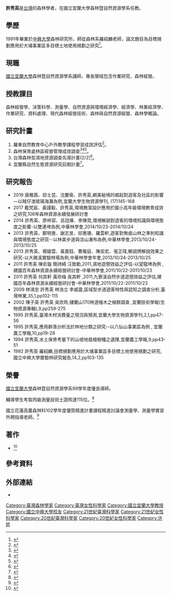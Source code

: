 {{Infobox_Scientist      
| name =  許秀英
| image = 
| image_width =
| caption = 
| birth_date = 
| birth_place = {{TWN}}
| death_date =           
| death_place = 
| residence = 
| nationality = {{ROC}}
| field = [[森林學|森林學]]
| known_for = [[森林經營學|森林經營學]]
| work_institution = 
| alma_mater = [[國立中興大學|國立中興大學]]<br>國立中興大學
| doctoral_advisor = 
| doctoral_students =    
| prizes = 
| footnotes =    
| URL = 
}}
'''許秀英'''是[[台灣|台灣]]的森林學者，在國立宜蘭大學森林暨自然資源學系任教。

==學歷==
1991年畢業於[[國立中興大學|中興大學]]森林研究所，師從森林系羅紹麟老師，論文題目為目標規劃應用於大埔事業區多目標土地使用規劃之研究<ref>{{Cite web|title=目標規劃應用於大埔事業區多目標土地使用規劃之研究__臺灣博碩士論文知識加值系統|url=https://ndltd.ncl.edu.tw/cgi-bin/gs32/gsweb.cgi?o=dnclcdr&s=id=%22080NCHU4360001%22.&searchmode=basic|accessdate=2021-04-10|work=ndltd.ncl.edu.tw|archivedate=2021-04-10|archiveurl=https://web.archive.org/web/20210410075928/https://ndltd.ncl.edu.tw/cgi-bin/gs32/gsweb.cgi?o=dnclcdr&s=id=%22080NCHU4360001%22.&searchmode=basic|deadurl=no}}</ref>。

==現職==
[[國立宜蘭大學|國立宜蘭大學]]森林暨自然資源學系講師{{r|宜大森資官網_許秀英}}，專長領域包含作業研究、森林經營。

==授教課目==
森林經營學、決策科學、測量學、自然資源與環境經濟學、經濟學、林業經濟學、作業研究、資料處理、現代森林經營技術、森林與自然資源經營、森林學概論{{r|宜大森資官網_許秀英}}。

==研究計畫==
# 羅東自然教育中心戶外教學課程學習成效評估<ref>{{Cite web|title=專案計畫管理 - 國立宜蘭大學 森林暨自然資源學系|url=http://120.101.0.65/~niunr/people/project.php?Sn=236|accessdate=2021-04-10|work=120.101.0.65}}</ref>。
# 森林保育處林區經營管理成效調查<ref>{{Cite web|title=專案計畫管理 - 國立宜蘭大學 森林暨自然資源學系|url=http://120.101.0.65/~niunr/people/project.php?Sn=297|accessdate=2021-04-10|work=120.101.0.65}}</ref><ref>{{Cite web |url=https://www.fcea.gov.tw/uploads/filedownload/00000013.pdf |title=森林保育處林區經營管理成效調查 |accessdate=2021-04-10 |archivedate=2021-04-10 |archiveurl=https://web.archive.org/web/20210410075928/https://www.fcea.gov.tw/uploads/filedownload/00000013.pdf |deadurl=no }}</ref><ref>{{Cite web|title=榮民森林保育事業管理處官網|url=https://www.fcea.gov.tw/punlication.asp?id=2&page=2|accessdate=2021-04-10|archivedate=2021-04-10|archiveurl=https://web.archive.org/web/20210410075928/https://www.fcea.gov.tw/punlication.asp?id=2&page=2|deadurl=no}}</ref>。
# 台灣森林型濕地資源調查先導計畫(2/2)<ref>{{Cite web|title=行政院農業委員會林務局102年度科技計畫研究報告|url=http://ir.lib.pccu.edu.tw/retrieve/74999/RRPW102040459.pdf|accessdate=2021-04-10|archivedate=2021-04-10|archiveurl=https://web.archive.org/web/20210410075928/http://ir.lib.pccu.edu.tw/retrieve/74999/RRPW102040459.pdf|deadurl=no}}</ref>。
# 宜蘭縣自然生態資源研究前期計畫<ref>{{Cite web|title=009期-蘭博脈動「宜蘭縣自然生態資源研究前期計畫」|url=http://www.lym.gov.tw/ch/collection/epaper/epaper-detail/d693337f-dffa-11e9-ab2d-2760f1289ae7/|accessdate=2021-04-10|last=Arcoa|work=蘭陽博物館|language=zh-TW}}</ref>。

==研究報告==

* 2019 唐雅茜、邱士芸、沈慶瑜、許秀英,網美秘境的崛起對遊客及社區的影響—以賊仔澳玻璃海灘為例,宜蘭大學生物資源學刊, (17)145-168{{r|宜大森資官網_許秀英}}
* 2017 戴梵宸、黃謹毅、許秀英,環境教案設計應用於國小高年級環境教育成效之研究,106年森林資源永續發展研討會{{r|宜大森資官網_許秀英}}
* 2014 許秀英、廖梓容、呂冠燁、李陳霓,環境解說對遊客的環境知識與環境態度之影響-以雙連埤為例,中華林學會,2014/10/23-2014/10/24{{r|宜大森資官網_許秀英}}
* 2013 許秀英、鄭明惠、謝志昱、邱惠珊、羅雲軒,遊客對無痕山林之準則知識與環境態度之研究--以林美步道與涼山瀑布為例,中華林學會,2013/10/24-2013/10/25{{r|宜大森資官網_許秀英}}
* 2013 許秀英、楊媞雲、黃嘉鈺、曹雁庭、陳奕宏、張芷瑋,解說牌解說效果之研究-以大礁溪實驗林場為例,中華林學會年會,2013/10/24-2013/10/25{{r|宜大森資官網_許秀英}}
* 2011 許秀英 陳俞璇 簡詩綺 汪致勳,2011,濕地遊憩效益之評估-以望龍埤為例 ,建國百年森林資源永續經營研討會-中華林學會,2011/10/22-2011/10/23{{r|宜大森資官網_許秀英}}
* 2011 許秀英 何其軒 黃欣梅 吳其軒 ,2011,九寮溪自然步道遊憩效益之評估,建國百年森林資源永續經營研討會-中華林學會,2011/10/22-2011/10/23{{r|宜大森資官網_許秀英}}
* 2009 林鴻忠 許秀英 林浩立 李威震,區域型步道遊客特性與認知之調查分析,臺灣林業,35,1,pp102-115{{r|宜大森資官網_許秀英}}
* 2002 陳子英 許秀英 吳欣玲,棲蘭山170林道檜木之植群調查 ,宜蘭技術學報(生物資源專輯),9,pp259-275{{r|宜大森資官網_許秀英}}
* 1995 許秀英,臺灣木材消費量之現況與預測,宜蘭大學生物資源學刊,2,1,pp47-56{{r|宜大森資官網_許秀英}}
* 1995 許秀英,應用群落分析法於林地分類之研究--以八仙山事業區為例 , 宜蘭農工學報,10,pp19-28{{r|宜大森資官網_許秀英}}
* 1994 許秀英,水土保育考量下的山坡地栽植樹種之選擇,宜蘭農工學報,9,pp43-51{{r|宜大森資官網_許秀英}}
* 1992 許秀英 羅紹麟,目標規劃應用於大埔事業區多目標土地使用規劃之研究,國立中興大學實驗林研究報告,14,2,pp103-135{{r|宜大森資官網_許秀英}}

==榮譽==
[[國立宜蘭大學|國立宜蘭大學]]森林暨自然資源學系99學年度優良導師。{{r|宜大森資官網_許秀英}}

輔導學生考取丙級測量技術士證照達115位。<ref>{{Cite web |url=https://lic.niu.edu.tw/ezfiles/10/1010/img/8/120579461.pdf |title=存档副本 |accessdate=2021-04-10 |archivedate=2021-04-10 |archiveurl=https://web.archive.org/web/20210410075928/https://lic.niu.edu.tw/ezfiles/10/1010/img/8/120579461.pdf |deadurl=no }}</ref>

國立花蓮高農森林科102學年度優質精進計畫課程精進討論會測量學、測量學實習外聘指導老師。<ref>{{Cite web|title=國立花蓮高農森林科102學年度優質精進計畫課程精進討論會會議記錄 |url=https://docs.google.com/viewer?a=v&pid=sites&srcid=ZGVmYXVsdGRvbWFpbnxobGFwcm9ncmVzc3xneDo2Mzk4ODFmMDhhYjZmYjg |accessdate=2021-04-10 |archivedate=2021-04-10 |archiveurl=https://web.archive.org/web/20210410075926/https://docs.google.com/viewer?a=v&pid=sites&srcid=ZGVmYXVsdGRvbWFpbnxobGFwcm9ncmVzc3xneDo2Mzk4ODFmMDhhYjZmYjg |deadurl=no }}</ref>

==著作==
* {{cite book |author1=陳子英 |author2=許秀英 |author3=張錫鈞 |author4=劉盈昌 |title=宜蘭縣雙連埤生態園區態資源教育解說教材手冊 |publisher=宜蘭縣政府 |year=1995 |page=57 }}<ref>{{Cite web |title=保育與經濟發展的平衡點在哪?---從宜蘭的溼地談起 |url=http://www.wetland.org.tw/elanwet/elan-8.html |accessdate=2021-04-10 |publisher=台灣濕地保護聯盟 |archivedate=2021-04-10 |archiveurl=https://web.archive.org/web/20210410075929/http://www.wetland.org.tw/elanwet/elan-8.html |deadurl=no }}</ref>

==參考資料==
{{reflist|refs=
<ref name=宜大森資官網_許秀英>{{cite web |url=https://nr.niu.edu.tw/index.php?Plugin=o_niu&Action=o_niutchdetail&niuid=hyhsu |title=許秀英 |work=國立宜蘭大學森林暨自然資源學系 |archiveurl=https://web.archive.org/web/20210410075928/https://nr.niu.edu.tw/index.php?Plugin=o_niu&Action=o_niutchdetail&niuid=hyhsu |archivedate=2021-04-10 |deadurl=no }}</ref>
}}

==外部連結==
* {{cite web |url=https://nr.niu.edu.tw/index.php?Plugin=o_niu&Action=o_niutchdetail&niuid=hyhsu |title=許秀英 |work=森林暨自然資源學系 |archiveurl=https://web.archive.org/web/20210410075928/https://nr.niu.edu.tw/index.php?Plugin=o_niu&Action=o_niutchdetail&niuid=hyhsu |archivedate=2021-04-10 |deadurl=no }}

[[Category:臺灣森林學家|Category:臺灣森林學家]]
[[Category:臺灣女性科學家|Category:臺灣女性科學家]]
[[Category:國立宜蘭大學教授|Category:國立宜蘭大學教授]]
[[Category:國立中興大學校友|Category:國立中興大學校友]]
[[Category:21世紀臺灣科學家|Category:21世紀臺灣科學家]]
[[Category:21世紀女性科學家|Category:21世紀女性科學家]]
[[Category:20世紀臺灣科學家|Category:20世紀臺灣科學家]]
[[Category:20世紀女性科學家|Category:20世紀女性科學家]]
[[Category:许姓|Category:许姓]]